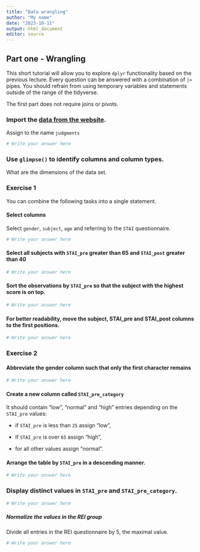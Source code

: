 ```yaml
---
title: "Data wrangling"
author: "My name"
date: "2023-10-11"
output: html_document
editor: source
---
```





## Part one - Wrangling

This short tutorial will allow you to explore `dplyr` functionality based on the previous lecture. Every question can be answered with a combination of `|>` pipes. You should refrain from using temporary variables and statements outside of the range of the tidyverse.  

The first part does not require joins or pivots.

### Import the [data from the website](https://biostat2.uni.lu/practicals/data/judgments.tsv). 
Assign to the name `judgments`

```r
# Write your answer here
```


### Use `glimpse()` to identify columns and column types.

What are the dimensions of the data set.


### Exercise 1 

You can combine the following tasks into a single statement.

#### Select columns
Select `gender`, `subject`, `age` and referring to the `STAI` questionnaire.

```r
# Write your answer here
```


#### Select all subjects with `STAI_pre` greater than 65 and `STAI_post` greater than 40

```r
# Write your answer here
```


#### Sort the observations by `STAI_pre` so that the subject with the highest score is on top.

```r
# Write your answer here
```

#### For better readability, move the subject, STAI_pre and STAI_post columns to the first positions.

```r
# Write your answer here
```

### Exercise 2

#### Abbreviate the gender column such that only the first character remains

```r
# Write your answer here
```


#### Create a new column called `STAI_pre_category` 

It should contain "low", "normal" and "high" entries depending on the `STAI_pre` values:

  * if `STAI_pre` is less than `25` assign "low",
  
  * if `STAI_pre` is over `65` assign "high",
  
  * for all other values assign "normal".

#### Arrange the table by `STAI_pre` in a descending manner.

```r
# Write your answer here
```


### Display distinct values in `STAI_pre` and `STAI_pre_category`.

```r
# Write your answer here
```


##### Normalize the values in the REI group
Divide all entries in the REI questionnaire by 5, the maximal value.

```r
# Write your answer here
```


